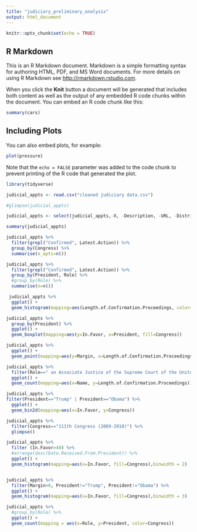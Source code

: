 ```yaml
---
title: "judiciary_preliminary_analysis"
output: html_document
---
```


```r
knitr::opts_chunk$set(echo = TRUE)
```

## R Markdown

This is an R Markdown document. Markdown is a simple formatting syntax for authoring HTML, PDF, and MS Word documents. For more details on using R Markdown see <http://rmarkdown.rstudio.com>.

When you click the **Knit** button a document will be generated that includes both content as well as the output of any embedded R code chunks within the document. You can embed an R code chunk like this:

```r
summary(cars)
```

## Including Plots

You can also embed plots, for example:

```r
plot(pressure)
```

Note that the `echo = FALSE` parameter was added to the code chunk to prevent printing of the R code that generated the plot.




```r

library(tidyverse)

```

```r
judicial_appts <- read.csv("cleaned judiciary data.csv")

#glimpse(judicial_appts)

judicial_appts <- select(judicial_appts,-X, -Description, -URL, -District.Location)

summary(judicial_appts)
```


```r
judicial_appts %>% 
  filter(grepl("Confirmed", Latest.Action)) %>% 
  group_by(Congress) %>% 
  summarise(n_apts=n())

judicial_appts %>% 
  filter(grepl("Confirmed", Latest.Action)) %>% 
  group_by(President, Role) %>%
  #group_by(Role) %>% 
  summarise(n=n())

```

```r
 judicial_appts %>% 
  ggplot() + 
  geom_histogram(mapping=aes(Length.of.Confirmation.Proceedings, color=President, fill=President))
```

```r
judicial_appts %>% 
  group_by(President) %>% 
  ggplot() + 
  geom_boxplot(mapping=aes(y=In.Favor, x=President, fill=Congress))
```

```r
judicial_appts %>% 
  ggplot() + 
  geom_point(mapping=aes(y=Margin, x=Length.of.Confirmation.Proceedings, color=President))
```
```r
judicial_appts %>% 
  filter(Role==" an Associate Justice of the Supreme Court of the United States" | Role==" Chief Justice of the United States") %>% 
  ggplot() + 
  geom_count(mapping=aes(x=Name, y=Length.of.Confirmation.Proceedings))
```

```r
judicial_appts %>% 
filter(President=="Trump" | President=="Obama") %>% 
  ggplot() + 
  geom_bin2d(mapping=aes(x=In.Favor, y=Congress))
```
```r
judicial_appts %>% 
  filter(Congress=="111th Congress (2009-2010)") %>% 
  glimpse()

judicial_appts %>% 
  filter (In.Favor>40) %>% 
  #arrange(desc(Date.Received.From.President)) %>% 
  ggplot() + 
  geom_histogram(mapping=aes(x=In.Favor, fill=Congress),binwidth = 2)



```
```r

judicial_appts %>% 
  filter(Margin>0, President!="Trump", President!="Obama") %>% 
  ggplot() + 
  geom_histogram(mapping=aes(x=In.Favor, fill=Congress),binwidth = 3)

```


```r
judicial_appts %>% 
  #group_by(Role) %>% 
  ggplot() +
  geom_count(mapping = aes(x=Role, y=President, color=Congress))
```

